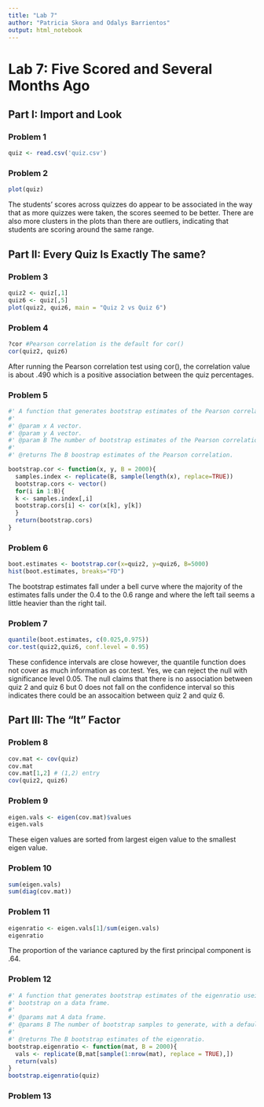 ```yaml
---
title: "Lab 7"
author: "Patricia Skora and Odalys Barrientos"
output: html_notebook
---
```


# Lab 7: Five Scored and Several Months Ago

## Part I: Import and Look
### Problem 1
```r
quiz <- read.csv('quiz.csv')
```

### Problem 2
```r
plot(quiz)
```
The students' scores across quizzes do appear to be associated in the way that as more quizzes were taken, the scores seemed to be better. There are also more clusters in the plots than there are outliers, indicating that students are scoring around the same range.

## Part II: Every Quiz Is Exactly The same?
### Problem 3
```r
quiz2 <- quiz[,1]
quiz6 <- quiz[,5]
plot(quiz2, quiz6, main = "Quiz 2 vs Quiz 6")
```

### Problem 4
```r
?cor #Pearson correlation is the default for cor()
cor(quiz2, quiz6)
```
After running the Pearson correlation test using cor(), the correlation value is about .490 which is a positive association between the quiz percentages.

### Problem 5
```r
#' A function that generates bootstrap estimates of the Pearson correlation between two vectors.
#'
#' @param x A vector.
#' @param y A vector.
#' @param B The number of bootstrap estimates of the Pearson correlation with a default value of 2000.
#'
#' @returns The B boostrap estimates of the Pearson correlation.

bootstrap.cor <- function(x, y, B = 2000){
  samples.index <- replicate(B, sample(length(x), replace=TRUE))
  bootstrap.cors <- vector()
  for(i in 1:B){
  k <- samples.index[,i]
  bootstrap.cors[i] <- cor(x[k], y[k])
  }
  return(bootstrap.cors)
}

```

### Problem 6
```r
boot.estimates <- bootstrap.cor(x=quiz2, y=quiz6, B=5000)
hist(boot.estimates, breaks="FD")
```
The bootstrap estimates fall under a bell curve where the majority of the estimates falls under the 0.4 to the 0.6 range and where the left tail seems a little heavier than the right tail. 

### Problem 7
```r
quantile(boot.estimates, c(0.025,0.975))
cor.test(quiz2,quiz6, conf.level = 0.95)
```
These confidence intervals are close however, the quantile function does not cover as much information as cor.test. Yes, we can reject the null with significance level 0.05. The null claims that there is no association between quiz 2 and quiz 6 but 0 does not fall on the confidence interval so this indicates there could be an assocaition between quiz 2 and quiz 6. 

## Part III: The "It" Factor
### Problem 8
```r
cov.mat <- cov(quiz)
cov.mat
cov.mat[1,2] # (1,2) entry
cov(quiz2, quiz6) 
```

### Problem 9
```r
eigen.vals <- eigen(cov.mat)$values
eigen.vals
```
These eigen values are sorted from largest eigen value to the smallest eigen value. 

### Problem 10
```r
sum(eigen.vals) 
sum(diag(cov.mat))
```

### Problem 11 
```r
eigenratio <- eigen.vals[1]/sum(eigen.vals)
eigenratio
```
The proportion of the variance captured by the first principal component is .64.

### Problem 12
```r
#' A function that generates bootstrap estimates of the eigenratio useing the case resampling
#' bootstrap on a data frame.
#' 
#' @params mat A data frame.
#' @params B The number of bootstrap samples to generate, with a default value of 2000.
#'
#' @returns The B bootstrap estimates of the eigenratio.
bootstrap.eigenratio <- function(mat, B = 2000){
  vals <- replicate(B,mat[sample(1:nrow(mat), replace = TRUE),])
  return(vals)
}
bootstrap.eigenratio(quiz)
```

### Problem 13
```r

```

